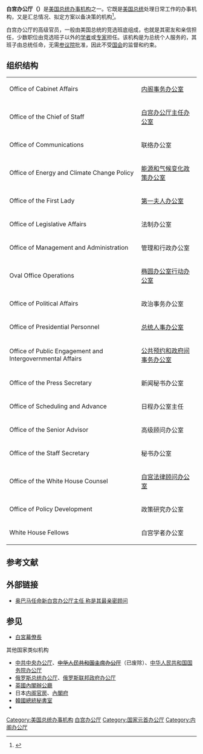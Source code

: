 {{expand English}}
{{noteTA
|G1=USGov
}}
{{Infobox Government agency
|agency_name   = 白宫办公厅
|seal            = US-WhiteHouse-Logo.svg
|seal_width      = 140px
|formed          = 1857年
|preceding1      =
|jurisdiction    =
|headquarters    = [[白宫|白宫]]西侧
|employees       = 150人
|budget          =
|image           =
|chief1 = [[罗恩·克莱恩|罗恩·克莱恩]]
|parent_agency   = 
|child1_agency   =
|website         = [http://www.whitehouse.gov/administration/eop/ White House Office]
}}

'''白宫办公厅（{{lang-en|The White House Office}}）'''是[[美国总统办事机构|美国总统办事机构]]之一。它既是[[美国总统|美国总统]]处理日常工作的办事机构，又是汇总情况、拟定方案以备决策的机构<ref name=MillerPresident>{{cite web |url=http://millercenter.org/academic/americanpresident/policy/whitehouse |title=Administration of the White House |author=John P. Burke |publisher=Miller Center of Public Affairs, University of Virginia |date= |accessdate=June 6, 2009 |deadurl=yes |archiveurl=https://web.archive.org/web/20101117160520/http://millercenter.org/academic/americanpresident/policy/whitehouse |archivedate=2010年11月17日 }}</ref>。

白宫办公厅的高级官员，一般由美国总统的竞选班底组成，也就是其密友和亲信担任，少数职位由竞选班子以外的[[学者|学者]]或[[专家|专家]]担任。该机构是为总统个人服务的，其班子由总统任命，无需[[美国参议院|参议院]]批准，因此不受[[美国国会|国会]]的监督和约束。

== 组织结构 ==
{| class="wikitable"
|-
|Office of Cabinet Affairs ||[[内阁事务办公室|内阁事务办公室]]
|-
|Office of the Chief of Staff ||[[白宫办公厅主任办公室|白宫办公厅主任办公室]]
|-
|Office of Communications ||联络办公室
|-
|Office of Energy and Climate Change Policy ||[[能源和气候变化政策办公室|能源和气候变化政策办公室]]
|-
|Office of the First Lady ||[[第一夫人办公室|第一夫人办公室]]
|-
|Office of Legislative Affairs ||法制办公室
|-
|Office of Management and Administration ||管理和行政办公室 
|-
|Oval Office Operations ||[[椭圆办公室行动办公室|椭圆办公室行动办公室]]
|-
|Office of Political Affairs ||政治事务办公室
|-
|Office of Presidential Personnel ||[[总统人事办公室|总统人事办公室]]
|-
|Office of Public Engagement and Intergovernmental Affairs ||[[公共预约和政府间事务办公室|公共预约和政府间事务办公室]]
|-
|Office of the Press Secretary ||新闻秘书办公室 
|-
|Office of Scheduling and Advance ||日程办公室主任
|-
|Office of the Senior Advisor ||高级顾问办公室
|-
|Office of the Staff Secretary ||秘书办公室 
|-
|Office of the White House Counsel ||[[白宫法律顾问办公室|白宫法律顾问办公室]]
|-
|Office of Policy Development ||政策研究办公室 
|-
|White House Fellows ||白宫学者办公室
|}

== 参考文献 ==
{{Reflist}}

== 外部链接 ==
* {{zh-cn}}[http://www.chinanews.com/gj/2013/01-26/4522955.shtml 奥巴马任命新白宫办公厅主任 称是其最亲密顾问] {{Wayback|url=http://www.chinanews.com/gj/2013/01-26/4522955.shtml |date=20210217213205 }}

== 参见 ==
{{Portal box|美国|政治}}
* [[白宮幕僚長|白宮幕僚長]]

; 其他国家类似机构
* [[中共中央办公厅|中共中央办公厅]]、<del>[[中华人民共和国主席办公厅|中华人民共和国主席办公厅]]</del>（已废除）、[[中华人民共和国国务院办公厅|中华人民共和国国务院办公厅]]
* [[俄罗斯总统办公厅|俄罗斯总统办公厅]]、[[俄罗斯联邦政府办公厅|俄罗斯联邦政府办公厅]]
* [[英國內閣辦公廳|英國內閣辦公廳]]
* 日本[[内阁官房|内阁官房]]、[[內閣府|內閣府]]
* [[韓國總統秘書室|韓國總統秘書室]]
* {{link-en|纳粹党办公厅|Nazi Party Chancellery}}

[[Category:美国总统办事机构|Category:美国总统办事机构]]
[[Category:白宫办公厅|]]
[[Category:国家元首办公厅|Category:国家元首办公厅]]
[[Category:内阁办公厅|Category:内阁办公厅]]